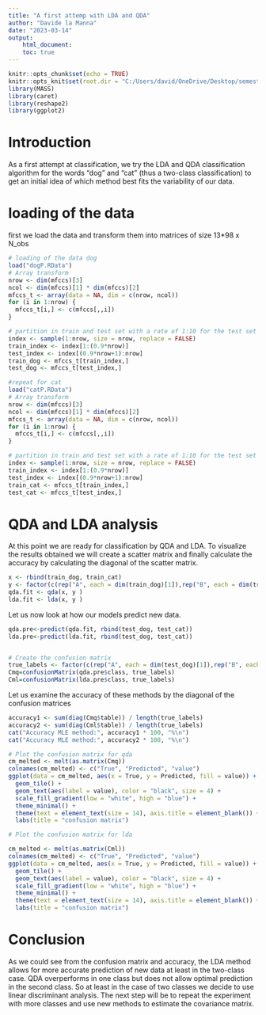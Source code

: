 ```yaml
---
title: "A first attemp with LDA and QDA"
author: "Davide la Manna"
date: "2023-03-14"
output:
    html_document:
    toc: true
---
```


```r
knitr::opts_chunk$set(echo = TRUE)
knitr::opts_knit$set(root.dir = "C:/Users/david/OneDrive/Desktop/semester project/git/SemesterProject/speech_commands_v0.02.tar/preprocessed data")
library(MASS)
library(caret)
library(reshape2)
library(ggplot2)
```
# Introduction
As a first attempt at classification, we try the LDA and QDA classification algorithm for the words "dog" and "cat" (thus a two-class classification) to get an initial idea of which method best fits the variability of our data.

# loading of the data

first we load the data and transform them into matrices of size 13*98 x N_obs

```r
# loading of the data dog
load("dogP.RData")
# Array transform
nrow <- dim(mfccs)[3]
ncol <- dim(mfccs)[1] * dim(mfccs)[2]
mfccs_t <- array(data = NA, dim = c(nrow, ncol))
for (i in 1:nrow) {
  mfccs_t[i,] <- c(mfccs[,,i])
}

# partition in train and test set with a rate of 1:10 for the test set
index <- sample(1:nrow, size = nrow, replace = FALSE)
train_index <- index[1:(0.9*nrow)]
test_index <- index[(0.9*nrow+1):nrow]
train_dog <- mfccs_t[train_index,]
test_dog <- mfccs_t[test_index,]

#repeat for cat
load("catP.RData")
# Array transform
nrow <- dim(mfccs)[3]
ncol <- dim(mfccs)[1] * dim(mfccs)[2]
mfccs_t <- array(data = NA, dim = c(nrow, ncol))
for (i in 1:nrow) {
  mfccs_t[i,] <- c(mfccs[,,i])
}

# partition in train and test set with a rate of 1:10 for the test set
index <- sample(1:nrow, size = nrow, replace = FALSE)
train_index <- index[1:(0.9*nrow)]
test_index <- index[(0.9*nrow+1):nrow]
train_cat <- mfccs_t[train_index,]
test_cat <- mfccs_t[test_index,]
```

# QDA and LDA analysis

At this point we are ready for classification by QDA and LDA. To visualize the results obtained we will create a scatter matrix and finally calculate the accuracy by calculating the diagonal of the scatter matrix.

```r
x <- rbind(train_dog, train_cat)
y <- factor(c(rep("A", each = dim(train_dog)[1]),rep("B", each = dim(train_cat)[1])))
qda.fit <- qda(x, y )
lda.fit <- lda(x, y )
```
Let us now look at how our models predict new data.

```r
qda.pre<-predict(qda.fit, rbind(test_dog, test_cat))
lda.pre<-predict(lda.fit, rbind(test_dog, test_cat))


# Create the confusion matrix
true_labels <- factor(c(rep("A", each = dim(test_dog)[1]),rep("B", each = dim(test_cat)[1])))
Cmq=confusionMatrix(qda.pre$class, true_labels)
Cml=confusionMatrix(lda.pre$class, true_labels)

```
Let us examine the accuracy of these methods by the diagonal of the confusion matrices

```r
accuracy1 <- sum(diag(Cmq$table)) / length(true_labels)
accuracy2 <- sum(diag(Cml$table)) / length(true_labels)
cat("Accuracy MLE method:", accuracy1 * 100, "%\n")
cat("Accuracy MLE method:", accuracy2 * 100, "%\n")
```


```r
# Plot the confusion matrix for qda
cm_melted <- melt(as.matrix(Cmq))
colnames(cm_melted) <- c("True", "Predicted", "value")
ggplot(data = cm_melted, aes(x = True, y = Predicted, fill = value)) +
  geom_tile() +
  geom_text(aes(label = value), color = "black", size = 4) +
  scale_fill_gradient(low = "white", high = "blue") +
  theme_minimal() +
  theme(text = element_text(size = 14), axis.title = element_blank()) +
  labs(title = "confusion matrix")
```

```r
# Plot the confusion matrix for lda

cm_melted <- melt(as.matrix(Cml))
colnames(cm_melted) <- c("True", "Predicted", "value")
ggplot(data = cm_melted, aes(x = True, y = Predicted, fill = value)) +
  geom_tile() +
  geom_text(aes(label = value), color = "black", size = 4) +
  scale_fill_gradient(low = "white", high = "blue") +
  theme_minimal() +
  theme(text = element_text(size = 14), axis.title = element_blank()) +
  labs(title = "confusion matrix")
```

# Conclusion

As we could see from the confusion matrix and accuracy, the LDA method allows for more accurate prediction of new data at least in the two-class case.
QDA overperforms in one class but does not allow optimal prediction in the second class. So at least in the case of two classes we decide to use linear discriminant analysis.
The next step will be to repeat the experiment with more classes and use new methods to estimate the covariance matrix. 